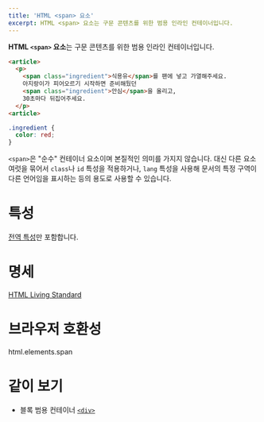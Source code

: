 ```yaml
---
title: 'HTML <span> 요소'
excerpt: HTML <span> 요소는 구문 콘텐츠를 위한 범용 인라인 컨테이너입니다.
---
```


**HTML `<span>` 요소**는 구문 콘텐츠를 위한 범용 인라인 컨테이너입니다.

<Demo height={80} />

```html name=demo
<article>
  <p>
    <span class="ingredient">식용유</span>를 팬에 넣고 가열해주세요.
    아지랑이가 피어오르기 시작하면 준비해뒀던
    <span class="ingredient">안심</span>을 올리고,
    30초마다 뒤집어주세요.
  </p>
<article>
```

```css name=demo sub
.ingredient {
  color: red;
}
```

`<span>`은 "순수" 컨테이너 요소이며 본질적인 의미를 가지지 않습니다. 대신 다른 요소 여럿을 묶어서 `class`나 `id` 특성을 적용하거나, `lang` 특성을 사용해 문서의 특정 구역이 다른 언어임을 표시하는 등의 용도로 사용할 수 있습니다.

# 특성

[전역 특성](/docs/Web/HTML/Global_attributes)만 포함합니다.

# 명세

[HTML Living Standard](https://html.spec.whatwg.org/multipage/text-level-semantics.html#the-span-element)

# 브라우저 호환성

<BrowserCompat>html.elements.span</BrowserCompat>

# 같이 보기

- 블록 범용 컨테이너 [`<div>`](./div)
